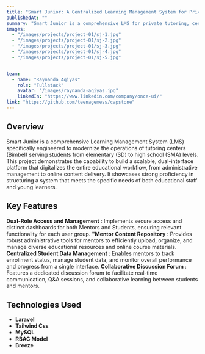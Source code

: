 ```yaml
---
title: "Smart Junior: A Centralized Learning Management System for Private Tutoring (SD-SMA)"
publishedAt: ""
summary: "Smart Junior is a comprehensive LMS for private tutoring, centralizing mentor management, student data, and collaborative online learning."
images:
  - "/images/projects/project-01/sj-1.jpg"
  - "/images/projects/project-01/sj-2.jpg"
  - "/images/projects/project-01/sj-3.jpg"
  - "/images/projects/project-01/sj-4.jpg"
  - "/images/projects/project-01/sj-5.jpg"


team:
  - name: "Raynanda Aqiyas"
    role: "Fullstack"
    avatar: "/images/raynanda-aqiyas.jpg"
    linkedIn: "https://www.linkedin.com/company/once-ui/"
link: "https://github.com/teenagemess/capstone"
---
```


## Overview

Smart Junior is a comprehensive Learning Management System (LMS) specifically engineered to modernize the operations of tutoring centers (Bimbel) serving students from elementary (SD) to high school (SMA) levels. This project demonstrates the capability to build a scalable, dual-interface platform that digitalizes the entire educational workflow, from administrative management to online content delivery. It showcases strong proficiency in structuring a system that meets the specific needs of both educational staff and young learners.

## Key Features

**Dual-Role Access and Management** : Implements secure access and distinct dashboards for both Mentors and Students, ensuring relevant functionality for each user group.
**"Mentor Content Repository** : Provides robust administrative tools for mentors to efficiently upload, organize, and manage diverse educational resources and online course materials.
**Centralized Student Data Management** : Enables mentors to track enrollment status, manage student data, and monitor overall performance and progress from a single interface.
**Collaborative Discussion Forum** : Features a dedicated discussion forum to facilitate real-time communication, Q&A sessions, and collaborative learning between students and mentors.
## Technologies Used

- **Laravel**
- **Tailwind Css**
- **MySQL**
- **RBAC Model**
- **Breeze**